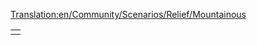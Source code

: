 [[Translation:en/Community/Scenarios/Relief/Mountainous]]
{{en/Community/Scenarios/Scenarios by relief}}

{|

|style="border:none;background:white"|
{{Page:en/Community/Scenarios/Home Delivery}}

|}